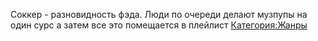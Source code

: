 Соккер - разновидность фэда. Люди по очереди делают музпупы на один сурс а затем все это помещается в плейлист
[[Категория:Жанры]]